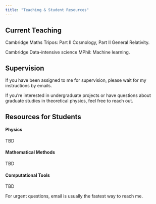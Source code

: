 ```yaml
---
title: "Teaching & Student Resources"
---
```


## Current Teaching

Cambridge Maths Tripos: Part II Cosmology, Part II General Relativity.

Cambridge Data-intensive science MPhil: Machine learning.

## Supervision
If you have been assigned to me for supervision, please wait for my instructions by emails.

If you're interested in undergraduate projects or have questions about graduate studies in theoretical physics, feel free to reach out.


## Resources for Students

::: {.resource-grid}

::: {.resource-item}
#### Physics
TBD
:::

::: {.resource-item}
#### Mathematical Methods
TBD
:::

::: {.resource-item}
#### Computational Tools
TBD
:::

:::

For urgent questions, email is usually the fastest way to reach me.